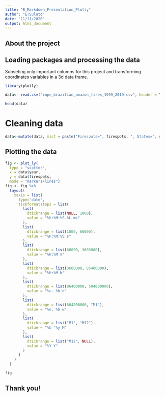 ```yaml
---
title: "R_Markdown_Presentation_Plotly"
author: "ETSulato"
date: "11/11/2020"
output: html_document
---
```

## About the project

  

## Loading packages and processing the data

Subseting only important columns for this project and transforming coordinates variables in a 3d data frame.
```r
library(plotly)
```

```r
data<- read.csv("inpe_brazilian_amazon_fires_1999_2019.csv", header = T)

head(data)
```

# Cleaning data

```r
data<-mutate(data, mist = paste("Firespots=", firespots, ", States=", state))
```

## Plotting the data
```r
fig <- plot_ly(
  type = "scatter",
  x = data$year, 
  y = data$firespots,
  mode = "markers+lines") 
fig <- fig %>%
  layout(
    xaxis = list(
      type='date',
      tickformatstops = list(
        list(
          dtickrange = list(NULL, 1000), 
          value = "%H:%M:%S.%L ms"
        ), 
        list(
          dtickrange = list(1000, 60000), 
          value = "%H:%M:%S s"
        ), 
        list(
          dtickrange = list(60000, 3600000), 
          value = "%H:%M m"
        ), 
        list(
          dtickrange = list(3600000, 86400000), 
          value = "%H:%M h"
        ), 
        list(
          dtickrange = list(86400000, 604800000), 
          value = "%e. %b d"
        ), 
        list(
          dtickrange = list(604800000, "M1"), 
          value = "%e. %b w"
        ), 
        list(
          dtickrange = list("M1", "M12"), 
          value = "%b '%y M"
        ), 
        list(
          dtickrange = list("M12", NULL), 
          value = "%Y Y"
        )
      )
    )
  )

fig
```

## Thank you!